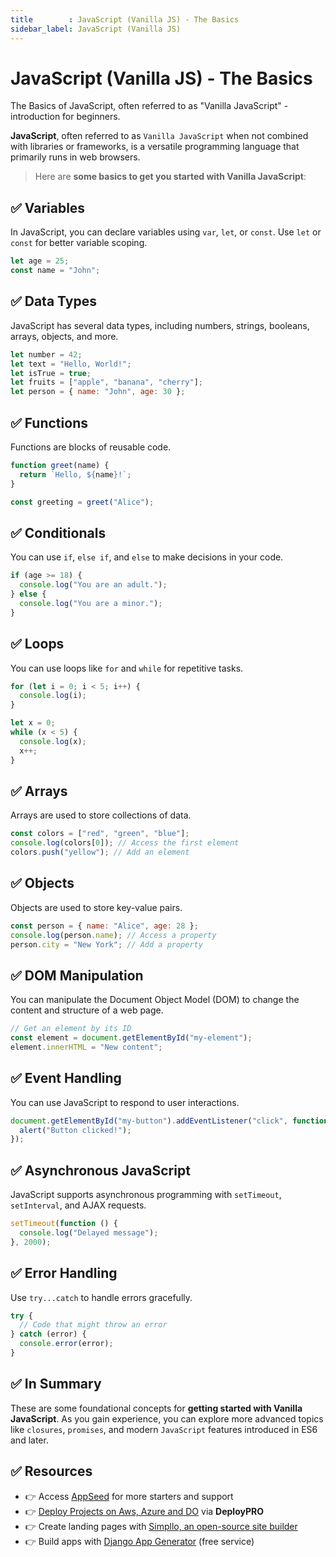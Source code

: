 ```yaml
---
title        : JavaScript (Vanilla JS) - The Basics
sidebar_label: JavaScript (Vanilla JS)
---
```


# JavaScript (Vanilla JS) - The Basics

<SubHeading>The Basics of JavaScript, often referred to as "Vanilla JavaScript" - introduction for beginners.</SubHeading>

**JavaScript**, often referred to as `Vanilla JavaScript` when not combined with libraries or frameworks, is a versatile programming language that primarily runs in web browsers. 

> Here are **some basics to get you started with Vanilla JavaScript**:

## ✅ **Variables**

In JavaScript, you can declare variables using `var`, `let`, or `const`. Use `let` or `const` for better variable scoping.

```javascript
let age = 25;
const name = "John";
```

## ✅ **Data Types**

JavaScript has several data types, including numbers, strings, booleans, arrays, objects, and more.

```javascript
let number = 42;
let text = "Hello, World!";
let isTrue = true;
let fruits = ["apple", "banana", "cherry"];
let person = { name: "John", age: 30 };
```

## ✅ **Functions**

Functions are blocks of reusable code.

```javascript
function greet(name) {
  return `Hello, ${name}!`;
}

const greeting = greet("Alice");
```

## ✅ **Conditionals**

You can use `if`, `else if`, and `else` to make decisions in your code.

```javascript
if (age >= 18) {
  console.log("You are an adult.");
} else {
  console.log("You are a minor.");
}
```

## ✅ **Loops**

You can use loops like `for` and `while` for repetitive tasks.

```javascript
for (let i = 0; i < 5; i++) {
  console.log(i);
}

let x = 0;
while (x < 5) {
  console.log(x);
  x++;
}
```

## ✅ **Arrays**

Arrays are used to store collections of data.

```javascript
const colors = ["red", "green", "blue"];
console.log(colors[0]); // Access the first element
colors.push("yellow"); // Add an element
```

## ✅ **Objects**

Objects are used to store key-value pairs.

```javascript
const person = { name: "Alice", age: 28 };
console.log(person.name); // Access a property
person.city = "New York"; // Add a property
```

## ✅ **DOM Manipulation**

You can manipulate the Document Object Model (DOM) to change the content and structure of a web page.

```javascript
// Get an element by its ID
const element = document.getElementById("my-element");
element.innerHTML = "New content";
```

## ✅ **Event Handling**

You can use JavaScript to respond to user interactions.

```javascript
document.getElementById("my-button").addEventListener("click", function () {
  alert("Button clicked!");
});
```

## ✅ **Asynchronous JavaScript**

JavaScript supports asynchronous programming with `setTimeout`, `setInterval`, and AJAX requests.

```javascript
setTimeout(function () {
  console.log("Delayed message");
}, 2000);
```

## ✅ **Error Handling**

Use `try...catch` to handle errors gracefully.

```javascript
try {
  // Code that might throw an error
} catch (error) {
  console.error(error);
}
```

## ✅ In Summary

These are some foundational concepts for **getting started with Vanilla JavaScript**. 
As you gain experience, you can explore more advanced topics like `closures`, `promises`, and modern `JavaScript` features introduced in ES6 and later.

## ✅ Resources

- 👉 Access [AppSeed](https://appseed.us/) for more starters and support 
- 👉 [Deploy Projects on Aws, Azure and DO](https://www.docs.deploypro.dev/) via **DeployPRO**
- 👉 Create landing pages with [Simpllo, an open-source site builder](https://www.simpllo.com/)
- 👉 Build apps with [Django App Generator](https://app-generator.dev/django/) (free service)
